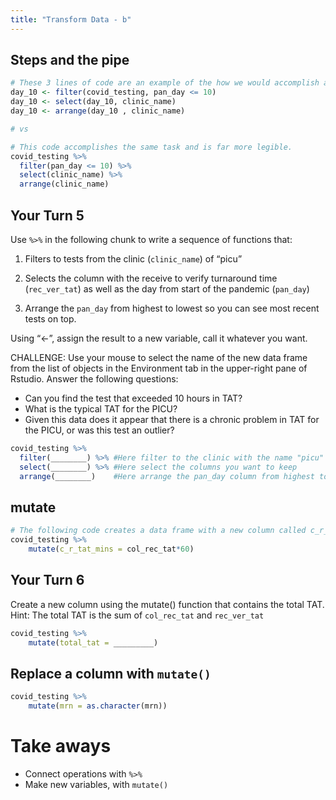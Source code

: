 ```yaml
---
title: "Transform Data - b"
---
```


## Steps and the pipe

```r
# These 3 lines of code are an example of the how we would accomplish a multi-step analysis based on what we've learned so far. 
day_10 <- filter(covid_testing, pan_day <= 10)
day_10 <- select(day_10, clinic_name)
day_10 <- arrange(day_10 , clinic_name)

# vs

# This code accomplishes the same task and is far more legible. 
covid_testing %>% 
  filter(pan_day <= 10) %>% 
  select(clinic_name) %>% 
  arrange(clinic_name)
```

## Your Turn 5

Use `%>%` in the following chunk to write a sequence of functions that: 

1. Filters to tests from the clinic (`clinic_name`) of "picu"

2. Selects the column with the receive to verify turnaround time (`rec_ver_tat`) as well as the day from start of the pandemic (`pan_day`)

3. Arrange the `pan_day` from highest to lowest so you can see most recent tests on top.

Using "<-", assign the result to a new variable, call it whatever you want.

CHALLENGE: Use your mouse to select the name of the new data frame from the list of objects in the Environment tab in the upper-right pane of Rstudio. Answer the following questions:

- Can you find the test that exceeded 10 hours in TAT?
- What is the typical TAT for the PICU?
- Given this data does it appear that there is a chronic problem in TAT for the PICU, or was this test an outlier?

```r
covid_testing %>% 
  filter(________) %>% #Here filter to the clinic with the name "picu"
  select(________) %>% #Here select the columns you want to keep
  arrange(________)    #Here arrange the pan_day column from highest to lowest (check slide 42 the arrange section of this file to use the desc() function)
```



## mutate

```r
# The following code creates a data frame with a new column called c_r_tat_mins which contains the collect to receive TAT quantified in minutes.
covid_testing %>%
	mutate(c_r_tat_mins = col_rec_tat*60)
```

## Your Turn 6
Create a new column using the mutate() function that contains the total TAT. 
Hint: The total TAT is the sum of `col_rec_tat` and `rec_ver_tat`

```r
covid_testing %>%
	mutate(total_tat = _________)
```


## Replace a column with `mutate()`

```r
covid_testing %>%
	mutate(mrn = as.character(mrn))
```


# Take aways

* Connect operations with `%>%`  
* Make new variables, with `mutate()`  

